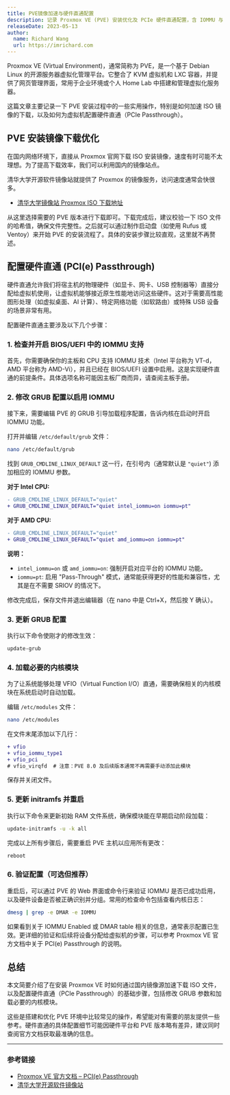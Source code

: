 ```yaml
---
title: PVE镜像加速与硬件直通配置
description: 记录 Proxmox VE (PVE) 安装优化及 PCIe 硬件直通配置，含 IOMMU 与 VFIO 设置步骤
releaseDate: 2023-05-13
author:
  name: Richard Wang
  url: https://imrichard.com
---
```


Proxmox VE (Virtual Environment)，通常简称为 PVE，是一个基于 Debian Linux 的开源服务器虚拟化管理平台。它整合了 KVM 虚拟机和 LXC 容器，并提供了网页管理界面，常用于企业环境或个人 Home Lab 中搭建和管理虚拟化服务器。

这篇文章主要记录一下 PVE 安装过程中的一些实用操作，特别是如何加速 ISO 镜像的下载，以及如何为虚拟机配置硬件直通（PCIe Passthrough）。

## PVE 安装镜像下载优化

在国内网络环境下，直接从 Proxmox 官网下载 ISO 安装镜像，速度有时可能不太理想。为了提高下载效率，我们可以利用国内的镜像站点。

清华大学开源软件镜像站就提供了 Proxmox 的镜像服务，访问速度通常会快很多。

- [清华大学镜像站 Proxmox ISO 下载地址](https://mirrors.tuna.tsinghua.edu.cn/proxmox/iso/)

从这里选择需要的 PVE 版本进行下载即可。下载完成后，建议校验一下 ISO 文件的哈希值，确保文件完整性。之后就可以通过制作启动盘（如使用 Rufus 或 Ventoy）来开始 PVE 的安装流程了。具体的安装步骤比较直观，这里就不再赘述。

## 配置硬件直通 (PCI(e) Passthrough)

硬件直通允许我们将宿主机的物理硬件（如显卡、网卡、USB 控制器等）直接分配给虚拟机使用，让虚拟机能够接近原生性能地访问这些硬件。这对于需要高性能图形处理（如虚拟桌面、AI 计算）、特定网络功能（如软路由）或特殊 USB 设备的场景非常有用。

配置硬件直通主要涉及以下几个步骤：

### 1. 检查并开启 BIOS/UEFI 中的 IOMMU 支持

首先，你需要确保你的主板和 CPU 支持 IOMMU 技术（Intel 平台称为 VT-d，AMD 平台称为 AMD-Vi），并且已经在 BIOS/UEFI 设置中启用。这是实现硬件直通的前提条件。具体选项名称可能因主板厂商而异，请查阅主板手册。

### 2. 修改 GRUB 配置以启用 IOMMU

接下来，需要编辑 PVE 的 GRUB 引导加载程序配置，告诉内核在启动时开启 IOMMU 功能。

打开并编辑 `/etc/default/grub` 文件：

```bash
nano /etc/default/grub
```

找到 `GRUB_CMDLINE_LINUX_DEFAULT` 这一行，在引号内（通常默认是 `"quiet"`) 添加相应的 IOMMU 参数。

**对于 Intel CPU:**

```diff
- GRUB_CMDLINE_LINUX_DEFAULT="quiet"
+ GRUB_CMDLINE_LINUX_DEFAULT="quiet intel_iommu=on iommu=pt"
```

**对于 AMD CPU:**

```diff
- GRUB_CMDLINE_LINUX_DEFAULT="quiet"
+ GRUB_CMDLINE_LINUX_DEFAULT="quiet amd_iommu=on iommu=pt"
```

**说明：**

- `intel_iommu=on` 或 `amd_iommu=on`: 强制开启对应平台的 IOMMU 功能。
- `iommu=pt`: 启用 "Pass-Through" 模式，通常能获得更好的性能和兼容性，尤其是在不需要 SRIOV 的情况下。

修改完成后，保存文件并退出编辑器（在 nano 中是 Ctrl+X，然后按 Y 确认）。

### 3. 更新 GRUB 配置

执行以下命令使刚才的修改生效：

```bash
update-grub
```

### 4. 加载必要的内核模块

为了让系统能够处理 VFIO（Virtual Function I/O）直通，需要确保相关的内核模块在系统启动时自动加载。

编辑 `/etc/modules` 文件：

```bash
nano /etc/modules
```

在文件末尾添加以下几行：

```diff
+ vfio
+ vfio_iommu_type1
+ vfio_pci
# vfio_virqfd  # 注意：PVE 8.0 及后续版本通常不再需要手动添加此模块
```

保存并关闭文件。

### 5. 更新 initramfs 并重启

执行以下命令来更新初始 RAM 文件系统，确保模块能在早期启动阶段加载：

```bash
update-initramfs -u -k all
```

完成以上所有步骤后，需要重启 PVE 主机以应用所有更改：

```bash
reboot
```

### 6. 验证配置（可选但推荐）

重启后，可以通过 PVE 的 Web 界面或命令行来验证 IOMMU 是否已成功启用，以及硬件设备是否被正确识别并分组。常用的检查命令包括查看内核日志：

```bash
dmesg | grep -e DMAR -e IOMMU
```

如果看到关于 IOMMU Enabled 或 DMAR table 相关的信息，通常表示配置已生效。更详细的验证和后续将设备分配给虚拟机的步骤，可以参考 Proxmox VE 官方文档中关于 PCI(e) Passthrough 的说明。

## 总结

本文简要介绍了在安装 Proxmox VE 时如何通过国内镜像源加速下载 ISO 文件，以及配置硬件直通（PCIe Passthrough）的基础步骤，包括修改 GRUB 参数和加载必要的内核模块。

这些是搭建和优化 PVE 环境中比较常见的操作，希望能对有需要的朋友提供一些参考。硬件直通的具体配置细节可能因硬件平台和 PVE 版本略有差异，建议同时查阅官方文档获取最准确的信息。

---

### 参考链接

- [Proxmox VE 官方文档 – PCI(e) Passthrough](<https://pve.proxmox.com/wiki/PCI(e)_Passthrough>)
- [清华大学开源软件镜像站](https://mirrors.tuna.tsinghua.edu.cn/)
